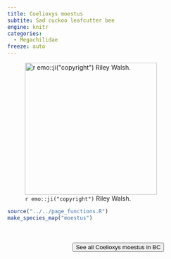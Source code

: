 ```yaml
---
title: Coelioxys moestus
subtite: Sad cuckoo leafcutter bee
engine: knitr
categories:
  - Megachilidae
freeze: auto
---
```

![`r emo::ji("copyright")` Riley Walsh.](https://inaturalist-open-data.s3.amazonaws.com/photos/182267360/large.jpg){height=300}





```r
source("../../page_functions.R")
make_species_map("moestus")
```
<br><br>
<center>


<a href="https://inaturalist.ca/observations?place_id=any&quality_grade=research&subview=map&taxon_id=626800"><button type="button" class="btn btn-secondary">See all Coelioxys moestus in BC <i class="fa-solid fa-arrow-up-right-from-square"></i> </button></a>
</center>
